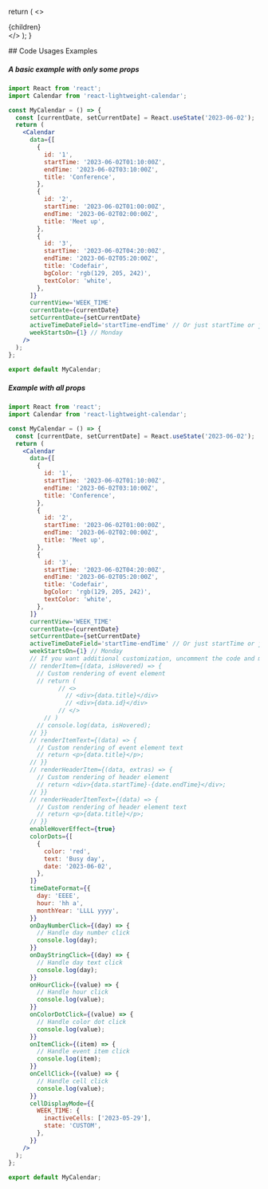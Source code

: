 
  return (
    <>
      <Meta
        description="Learn practical examples and best practices for using react-lightweight-calendar. Discover various usage scenarios to effectively integrate our React calendar component into your projects."
        keywords="react calendar usage, react-lightweight-calendar usage, using react calendar, react calendar examples, calendar component usage react"
        title="React-Lightweight-Calendar Usage: Best Practices and Tips"
        canonical="https://calendar-react.com/usages"
      />
      <div>
        {children}
      </div>
    </>
  );
}

<wrapper>
  ## Code Usages Examples

  ##### A basic example with only some props

  ```jsx
  import React from 'react';
  import Calendar from 'react-lightweight-calendar';

  const MyCalendar = () => {
    const [currentDate, setCurrentDate] = React.useState('2023-06-02');
    return (
      <Calendar
        data={[
          {
            id: '1',
            startTime: '2023-06-02T01:10:00Z',
            endTime: '2023-06-02T03:10:00Z',
            title: 'Conference',
          },
          {
            id: '2',
            startTime: '2023-06-02T01:00:00Z',
            endTime: '2023-06-02T02:00:00Z',
            title: 'Meet up',
          },
          {
            id: '3',
            startTime: '2023-06-02T04:20:00Z',
            endTime: '2023-06-02T05:20:00Z',
            title: 'Codefair',
            bgColor: 'rgb(129, 205, 242)',
            textColor: 'white',
          },
        ]}
        currentView='WEEK_TIME'
        currentDate={currentDate}
        setCurrentDate={setCurrentDate}
        activeTimeDateField='startTime-endTime' // Or just startTime or just endTime
        weekStartsOn={1} // Monday
      />
    );
  };
        
  export default MyCalendar;

  ```

  ##### Example with all props
  
  ```jsx
  import React from 'react';
  import Calendar from 'react-lightweight-calendar';

  const MyCalendar = () => {
    const [currentDate, setCurrentDate] = React.useState('2023-06-02');
    return (
      <Calendar
        data={[
          {
            id: '1',
            startTime: '2023-06-02T01:10:00Z',
            endTime: '2023-06-02T03:10:00Z',
            title: 'Conference',
          },
          {
            id: '2',
            startTime: '2023-06-02T01:00:00Z',
            endTime: '2023-06-02T02:00:00Z',
            title: 'Meet up',
          },
          {
            id: '3',
            startTime: '2023-06-02T04:20:00Z',
            endTime: '2023-06-02T05:20:00Z',
            title: 'Codefair',
            bgColor: 'rgb(129, 205, 242)',
            textColor: 'white',
          },
        ]}
        currentView='WEEK_TIME'
        currentDate={currentDate}
        setCurrentDate={setCurrentDate}
        activeTimeDateField='startTime-endTime' // Or just startTime or just endTime
        weekStartsOn={1} // Monday
        // If you want additional customization, uncomment the code and make the appropriate changes
        // renderItem={(data, isHovered) => {
          // Custom rendering of event element
          // return (
                // <>
                  // <div>{data.title}</div>
                  // <div>{data.id}</div>
                // </>
            // )
          // console.log(data, isHovered);
        // }}
        // renderItemText={(data) => {
          // Custom rendering of event element text
          // return <p>{data.title}</p>;
        // }}
        // renderHeaderItem={(data, extras) => {
          // Custom rendering of header element
          // return <div>{data.startTime}-{date.endTime}</div>;
        // }}
        // renderHeaderItemText={(data) => {
          // Custom rendering of header element text
          // return <p>{data.title}</p>;
        // }}
        enableHoverEffect={true}
        colorDots={[
          {
            color: 'red',
            text: 'Busy day',
            date: '2023-06-02',
          },
        ]}
        timeDateFormat={{
          day: 'EEEE',
          hour: 'hh a',
          monthYear: 'LLLL yyyy',
        }}
        onDayNumberClick={(day) => {
          // Handle day number click
          console.log(day);
        }}
        onDayStringClick={(day) => {
          // Handle day text click
          console.log(day);
        }}
        onHourClick={(value) => {
          // Handle hour click
          console.log(value);
        }}
        onColorDotClick={(value) => {
          // Handle color dot click
          console.log(value);
        }}
        onItemClick={(item) => {
          // Handle event item click
          console.log(item);
        }}
        onCellClick={(value) => {
          // Handle cell click
          console.log(value);
        }}
        cellDisplayMode={{
          WEEK_TIME: {
            inactiveCells: ['2023-05-29'],
            state: 'CUSTOM',
          },
        }}
      />
    );
  };
        
  export default MyCalendar;
  ```
</wrapper>